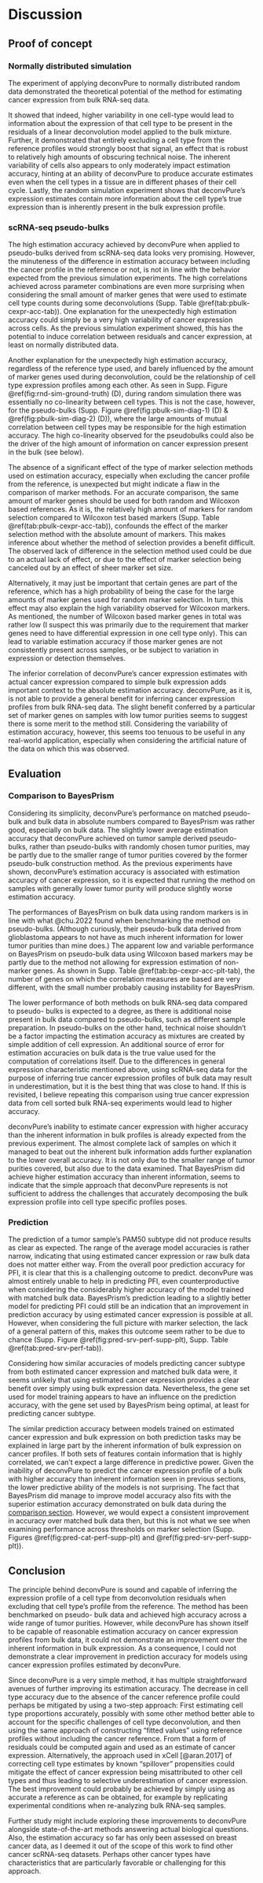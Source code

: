 # Discussion

## Proof of concept

### Normally distributed simulation

The experiment of applying deconvPure to normally distributed random data
demonstrated the theoretical potential of the method for estimating cancer
expression from bulk RNA-seq data.

It showed that indeed, higher variability in one cell-type would lead to
information about the expression of that cell type to be present in the
residuals of a linear deconvolution model applied to the bulk mixture. Further,
it demonstrated that entirely excluding a cell type from the reference profiles
would strongly boost that signal, an effect that is robust to relatively high
amounts of obscuring technical noise. The inherent variability of cells also
appears to only moderately impact estimation accuracy, hinting at an ability of
deconvPure to produce accurate estimates even when the cell types in a tissue
are in different phases of their cell cycle. Lastly, the random simulation
experiment shows that deconvPure's expression estimates contain more information
about the cell type's true expression than is inherently present in the bulk
expression profile.

### scRNA-seq pseudo-bulks

The high estimation accuracy achieved by deconvPure when applied to pseudo-bulks
derived from scRNA-seq data looks very promising. However, the minuteness of the
difference in estimation accuracy between including the cancer profile in the
reference or not, is not in line with the behavior expected from the previous
simulation experiments. The high correlations achieved across parameter
combinations are even more surprising when considering the small amount of
marker genes that were used to estimate cell type counts during some
deconvolutions (Supp. Table \@ref(tab:pbulk-cexpr-acc-tab)). One explanation for
the unexpectedly high estimation accuracy could simply be a very high
variability of cancer expression across cells. As the previous simulation
experiment showed, this has the potential to induce correlation between
residuals and cancer expression, at least on normally distributed data.

Another explanation for the unexpectedly high estimation accuracy, regardless of
the reference type used, and barely influenced by the amount of marker genes
used during deconvolution, could be the relationship of cell type expression
profiles among each other. As seen in Supp. Figure
\@ref(fig:rnd-sim-ground-truth) (D), during random simulation there was
essentially no co-linearity between cell types. This is not the case, however,
for the pseudo-bulks (Supp. Figure \@ref(fig:pbulk-sim-diag-1) (D) &
\@ref(fig:pbulk-sim-diag-2) (D)), where the large amounts of mutual correlation
between cell types may be responsible for the high estimation accuracy. The high
co-linearity observed for the pseudobulks could also be the driver of the high
amount of information on cancer expression present in the bulk (see below).

The absence of a significant effect of the type of marker selection methods used
on estimation accuracy, especially when excluding the cancer profile from the
reference, is unexpected but might indicate a flaw in the comparison of marker
methods. For an accurate comparison, the same amount of marker genes should be
used for both random and Wilcoxon based references. As it is, the relatively
high amount of markers for random selection compared to Wilcoxon test based
markers (Supp. Table \@ref(tab:pbulk-cexpr-acc-tab)), confounds the effect of
the marker selection method with the absolute amount of markers. This makes
inference about whether the method of selection provides a benefit difficult.
The observed lack of difference in the selection method used could be due to an
actual lack of effect, or due to the effect of marker selection being canceled
out by an effect of sheer marker set size.

Alternatively, it may just be important that certain genes are part of the
reference, which has a high probability of being the case for the large amounts
of marker genes used for random marker selection. In turn, this effect may also
explain the high variability observed for Wilcoxon markers. As mentioned, the
number of Wilcoxon based marker genes in total was rather low (I suspect this
was primarily due to the requirement that marker genes need to have differential
expression in one cell type only). This can lead to variable estimation accuracy
if those marker genes are not consistently present across samples, or be subject
to variation in expression or detection themselves.

The inferior correlation of deconvPure's cancer expression estimates with actual
cancer expression compared to simple bulk expression adds important context to
the absolute estimation accuracy. deconvPure, as it is, is not able to provide a
general benefit for inferring cancer expression profiles from bulk RNA-seq data.
The slight benefit conferred by a particular set of marker genes on samples with
low tumor purities seems to suggest there is some merit to the method still.
Considering the variability of estimation accuracy, however, this seems too
tenuous to be useful in any real-world application, especially when considering
the artificial nature of the data on which this was observed.


## Evaluation

### Comparison to BayesPrism

Considering its simplicity, deconvPure's performance on matched pseudo-bulk and
bulk data in absolute numbers compared to BayesPrism was rather good, especially
on bulk data. The slightly lower average estimation accuracy that deconvPure
achieved on tumor sample derived pseudo-bulks, rather than pseudo-bulks with
randomly chosen tumor purities, may be partly due to the smaller range of tumor
purities covered by the former pseudo-bulk construction method. As the previous
experiments have shown, deconvPure's estimation accuracy is associated with
estimation accuracy of cancer expression, so it is expected that running the
method on samples with generally lower tumor purity will produce slightly worse
estimation accuracy.

The performances of BayesPrism on bulk data using random markers is in line with
what @chu.2022 found when benchmarking the method on pseudo-bulks. (Although
curiously, their pseudo-bulk data derived from glioblastoma appears to not have
as much inherent information for lower tumor purities than mine does.) The
apparent low and variable performance on BayesPrism on pseudo-bulk data using
Wilcoxon based markers may be partly due to the method not allowing for
expression estimation of non-marker genes. As shown in Supp. Table
\@ref(tab:bp-cexpr-acc-plt-tab), the number of genes on which the correlation
measures are based are very different, with the small number probably causing
instability for BayesPrism.

The lower performance of both methods on bulk RNA-seq data compared to pseudo-
bulks is expected to a degree, as there is additional noise present in bulk data
compared to pseudo-bulks, such as different sample preparation. In pseudo-bulks
on the other hand, technical noise shouldn't be a factor impacting the
estimation accuracy as mixtures are created by simple addition of cell
expression. An additional source of error for estimation accuracies on bulk data
is the true value used for the computation of correlations itself. Due to the
differences in general expression characteristic mentioned above, using
scRNA-seq data for the purpose of inferring true cancer expression profiles of
bulk data may result in underestimation, but it is the best thing that was close
to hand. If this is revisited, I believe repeating this comparison using true
cancer expression data from cell sorted bulk RNA-seq experiments would lead to
higher accuracy.

deconvPure's inability to estimate cancer expression with higher accuracy than
the inherent information in bulk profiles is already expected from the previous
experiment. The almost complete lack of samples on which it managed to beat out
the inherent bulk information adds further explanation to the lower overall
accuracy. It is not only due to the smaller range of tumor purities covered, but
also due to the data examined. That BayesPrism did achieve higher estimation
accuracy than inherent information, seems to indicate that the simple
approach that deconvPure represents is not sufficient to address the
challenges that accurately decomposing the bulk expression profile into cell
type specific profiles poses.

### Prediction

The prediction of a tumor sample's PAM50 subtype did not produce results as
clear as expected. The range of the average model accuracies is rather narrow,
indicating that using estimated cancer expression or raw bulk data does not
matter either way. From the overall poor prediction accuracy for PFI, it is
clear that this is a challenging outcome to predict. deconvPure was almost
entirely unable to help in predicting PFI, even counterproductive when
considering the considerably higher accuracy of the model trained with matched
bulk data. BayesPrism's prediction leading to a slightly better model for
predicting PFI could still be an indication that an improvement in prediction
accuracy by using estimated cancer expression is possible at all. However, when
considering the full picture with marker selection, the lack of a general
pattern of this, makes this outcome seem rather to be due to chance (Supp.
Figure \@ref(fig:pred-srv-perf-supp-plt), Supp. Table
\@ref(tab:pred-srv-perf-tab)).

Considering how similar accuracies of models predicting cancer subtype from both
estimated cancer expression and matched bulk data were, it seems unlikely that
using estimated cancer expression provides a clear benefit over simply using
bulk expression data. Nevertheless, the gene set used for model training appears
to have an influence on the prediction accuracy, with the gene set used by
BayesPrism being optimal, at least for predicting cancer subtype.

The similar prediction accuracy between models trained on estimated cancer
expression and bulk expression on both prediction tasks may be explained in
large part by the inherent information of bulk expression on cancer profiles. If
both sets of features contain information that is highly correlated, we can't
expect a large difference in predictive power. Given the inability of deconvPure
to predict the cancer expression profile of a bulk with higher accuracy than
inherent information seen in previous sections, the lower predictive ability of
the models is not surprising. The fact that BayesPrism did manage to improve
model accuracy also fits with the superior estimation accuracy demonstrated on
bulk data during the [comparison section](#comparison-to-bayesprism). However,
we would expect a consistent improvement in accuracy over matched bulk data
then, but this is not what we see when examining performance across thresholds
on marker selection (Supp. Figures \@ref(fig:pred-cat-perf-supp-plt) and
\@ref(fig:pred-srv-perf-supp-plt)).

## Conclusion

<!-- If one has to choose BayesPrism works pretty well on these data when using
all data possible. Improvement on bulk data not that good actually. Seems really
good method is needed for actual improvements. -->

The principle behind deconvPure is sound and capable of inferring the expression
profile of a cell type from deconvolution residuals when excluding that cell
type's profile from the reference. The method has been benchmarked on pseudo-
bulk data and achieved high accuracy across a wide range of tumor purities.
However, while deconvPure has shown itself to be capable of reasonable
estimation accuracy on cancer expression profiles from bulk data, it could not
demonstrate an improvement over the inherent information in bulk expression. As
a consequence, I could not demonstrate a clear improvement in prediction
accuracy for models using cancer expression profiles estimated by deconvPure.

Since deconvPure is a very simple method, it has multiple straightforward
avenues of further improving its estimation accuracy. The decrease in cell type
accuracy due to the absence of the cancer reference profile could perhaps be
mitigated by using a two-step approach: First estimating cell type proportions
accurately, possibly with some other method better able to account for the
specific challenges of cell type deconvolution, and then using the same approach
of constructing "fitted values" using reference profiles without including the
cancer reference. From that a form of residuals could be computed again and used
as an estimate of cancer expression. Alternatively, the approach used in xCell
[@aran.2017] of correcting cell type estimates by known "spillover" propensities
could mitigate the effect of cancer expression being misattributed to other cell
types and thus leading to selective underestimation of cancer expression. The
best improvement could probably be achieved by simply using as accurate a
reference as can be obtained, for example by replicating experimental conditions
when re-analyzing bulk RNA-seq samples.

Further study might include exploring these improvements to deconvPure alongside
state-of-the-art methods answering actual biological questions. Also, the
estimation accuracy so far has only been assessed on breast cancer data, as I
deemed it out of the scope of this work to find other cancer scRNA-seq datasets.
Perhaps other cancer types have characteristics that are particularly favorable
or challenging for this approach.
